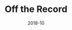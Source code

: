 ---
title: 'Off the Record'
date: '2018-10'
skills: 'html,css'
description: '처음 만든 웹 페이지(정적 사이트)'
githubUrl1: 'https://github.com/tyange/offTheRecord'
serviceUrl: 'https://tyange.github.io/offTheRecord/'
isDeprecated: 'Y'
---